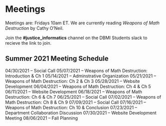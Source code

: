 # Meetings {#meetings}

Meetings are: Fridays 10am ET. We are currently reading *Weapons of Math Destruction* by Cathy O'Neil.

Join the **#justice_informatics** channel on the DBMI Students slack to recieve the link to join.

## Summer 2021 Meeting Schedule

04/30/2021 -- Social Call
05/07/2021 -- Weapons of Math Destruction: Introduction & Ch 1
05/14/2021 -- Adminstrative Organization
05/21/2021 -- Weapons of Math Destruction: Ch 2 & Ch 3
05/28/2021 -- Website Development
06/04/2021 -- Weapons of Math Destruction: Ch 4 & Ch 5
06/11/2021 -- Website Development
06/18/2021 -- Weapons of Math Destruction: Ch 6 & Ch 7
06/25/2021 -- Social Call
07/02/2021 -- Weapons of Math Destruction: Ch 8 & Ch 9
07/09/2021 -- Social Call
07/16/2021 -- Weapons of Math Destruction: Ch 10 & Conclusion
07/23/2021 -- Department Collaboration Discussion
07/30/2021 -- Website Development Meeting
08/06/2021 -- Fall Planning
